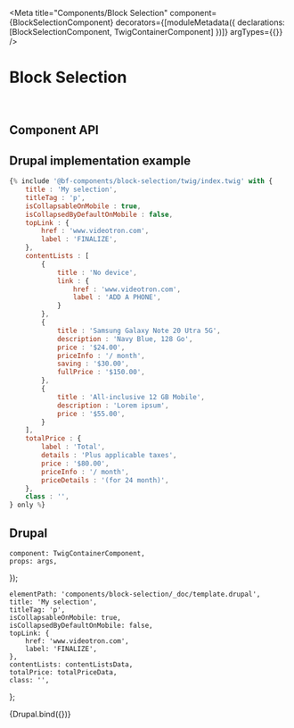 
<Meta
    title="Components/Block Selection"
    component={BlockSelectionComponent}
    decorators={[moduleMetadata({ declarations: [BlockSelectionComponent, TwigContainerComponent] })]}
    argTypes={{}}
/>

# Block Selection

<br />

## Component API

<ArgsTable of={BlockSelectionComponent} />

## Drupal implementation example

```jsx
{% include '@bf-components/block-selection/twig/index.twig' with {
    title : 'My selection',
    titleTag : 'p',
    isCollapsableOnMobile : true,
    isCollapsedByDefaultOnMobile : false,
    topLink : {
        href : 'www.videotron.com',
        label : 'FINALIZE',
    },
    contentLists : [
        {
            title : 'No device',
            link : {
                href : 'www.videotron.com',
                label : 'ADD A PHONE',
            }
        },
        {
            title : 'Samsung Galaxy Note 20 Utra 5G',
            description : 'Navy Blue, 128 Go',
            price : '$24.00',
            priceInfo : '/ month',
            saving : '$30.00',
            fullPrice : '$150.00',
        },
        {
            title : 'All-inclusive 12 GB Mobile',
            description : 'Lorem ipsum',
            price : '$55.00',
        }
    ],
    totalPrice : {
        label : 'Total',
        details : 'Plus applicable taxes',
        price : '$80.00',
        priceInfo : '/ month',
        priceDetails : '(for 24 month)',
    },
    class : '',
} only %}
```

## Drupal

    component: TwigContainerComponent,
    props: args,
});

    elementPath: 'components/block-selection/_doc/template.drupal',
    title: 'My selection',
    titleTag: 'p',
    isCollapsableOnMobile: true,
    isCollapsedByDefaultOnMobile: false,
    topLink: {
        href: 'www.videotron.com',
        label: 'FINALIZE',
    },
    contentLists: contentListsData,
    totalPrice: totalPriceData,
    class: '',
};

<Canvas withSource="none">
    <Story
        name="Drupal"
        height="600px"
        args={{
            ...commonProps,
        }}
    >
        {Drupal.bind({})}
    </Story>
</Canvas>
